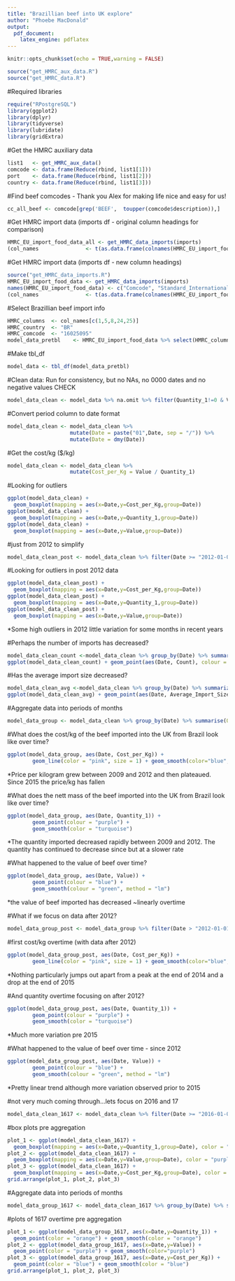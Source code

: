 ```yaml
---
title: "Brazillian beef into UK explore"
author: "Phoebe MacDonald"
output:
  pdf_document:
    latex_engine: pdflatex
---
```


```r
knitr::opts_chunk$set(echo = TRUE,warning = FALSE)
```

```r
source("get_HMRC_aux_data.R")
source("get_HMRC_data.R")
```

#Required libraries
```r
require("RPostgreSQL")
library(ggplot2)
library(dplyr)
library(tidyverse)
library(lubridate)
library(gridExtra)
```

#Get the HMRC auxiliary data
```r
list1   <- get_HMRC_aux_data()
comcode <- data.frame(Reduce(rbind, list1[1]))
port    <- data.frame(Reduce(rbind, list1[2]))
country <- data.frame(Reduce(rbind, list1[3]))
```

#Find beef comcodes - Thank you Alex for making life nice and easy for us! 
```r
cc_all_beef <- comcode[grep('BEEF',  toupper(comcode$description)),]
```

#Get HMRC import data  (imports df - original column headings for comparison)
```r
HMRC_EU_import_food_data_all <- get_HMRC_data_imports(imports)
(col_names               <- t(as.data.frame(colnames(HMRC_EU_import_food_data_all))))
```

#Get HMRC import data  (imports df - new column headings)
```r
source("get_HMRC_data_imports.R")
HMRC_EU_import_food_data <- get_HMRC_data_imports(imports)
names(HMRC_EU_import_food_data) <- c("Comcode", "Standard_International_Trade_Classification", "Record_Type", "Country_of_Dispatch_Seq", "Country_of_Dispatch", "Country_of_Origin_Seq", "Country_of_Origin", "Date", "Port_Seq", "Port", "Flag_of_Ship_Seq", "Flag_of_Ship", "Country_of_Origin_Impure_Seq", "Country_of_Origin_Impure", "Type_of_Trade", "Container", "Mode_of_Transport", "Inland_Mode_of_Transport", "Location_Seq", "Location_Alpha", "Suite_Indicator", "Procedure_Code",  "CB_Code", "Value", "Quantity_1", "Quantity_2")
(col_names               <- t(as.data.frame(colnames(HMRC_EU_import_food_data))))
```



#Select Brazillian beef import info
```r

HMRC_columns  <- col_names[c(1,5,8,24,25)]
HMRC_country  <- "BR"
HMRC_comcode  <- "16025095"
model_data_pretbl    <- HMRC_EU_import_food_data %>% select(HMRC_columns) %>% filter(Country_of_Dispatch == HMRC_country & Comcode == HMRC_comcode) %>% select(-Country_of_Dispatch, -Comcode)
```

#Make tbl_df
```r
model_data <- tbl_df(model_data_pretbl)
```


#Clean data: Run for consistency, but no NAs, no 0000 dates and no negative values CHECK
```r
model_data_clean <- model_data %>% na.omit %>% filter(Quantity_1!=0 & Value != 0) %>% filter(Date!="0000000") %>% mutate(abs(Quantity_1)  &  abs(Value)) %>% unique()
```

#Convert period column to date format
```r
model_data_clean <- model_data_clean %>% 
                    mutate(Date = paste("01",Date, sep = "/")) %>%
                    mutate(Date = dmy(Date))
```

#Get the cost/kg ($/kg)
```r
model_data_clean <- model_data_clean %>% 
                    mutate(Cost_per_Kg = Value / Quantity_1)
```


#Looking for outliers
```r
ggplot(model_data_clean) +
  geom_boxplot(mapping = aes(x=Date,y=Cost_per_Kg,group=Date)) 
ggplot(model_data_clean) +
  geom_boxplot(mapping = aes(x=Date,y=Quantity_1,group=Date)) 
ggplot(model_data_clean) +
  geom_boxplot(mapping = aes(x=Date,y=Value,group=Date)) 

```

#just from 2012 to simplify
```r
model_data_clean_post <- model_data_clean %>% filter(Date >= "2012-01-01")
```

#Looking for outliers in post 2012 data
```r
ggplot(model_data_clean_post) +
  geom_boxplot(mapping = aes(x=Date,y=Cost_per_Kg,group=Date)) 
ggplot(model_data_clean_post) +
  geom_boxplot(mapping = aes(x=Date,y=Quantity_1,group=Date)) 
ggplot(model_data_clean_post) +
  geom_boxplot(mapping = aes(x=Date,y=Value,group=Date))
```
*Some high outliers in 2012
little variation for some months in recent years


#Perhaps the number of imports has decreased?
```r
model_data_clean_count <-model_data_clean %>% group_by(Date) %>% summarize(Count = n())
ggplot(model_data_clean_count) + geom_point(aes(Date, Count), colour = "blue") + geom_smooth(aes(Date, Count), colour = "purple")
```

#Has the average import size decreased?
```r
model_data_clean_avg <-model_data_clean %>% group_by(Date) %>% summarize(Average_Import_Size = mean(Quantity_1))
ggplot(model_data_clean_avg) + geom_point(aes(Date, Average_Import_Size), colour = "blue") + geom_smooth(aes(Date, Average_Import_Size), colour = "purple")
```

#Aggregate data into periods of months
```r
model_data_group <- model_data_clean %>% group_by(Date) %>% summarise(Quantity_1 = sum(Quantity_1), Value = sum(Value), Cost_per_Kg = mean(Cost_per_Kg))
```

#What does the cost/kg of the beef imported into the UK from Brazil look like over time?
```r
ggplot(model_data_group, aes(Date, Cost_per_Kg)) +
        geom_line(color = "pink", size = 1) + geom_smooth(color="blue", se = FALSE)
```
*Price per kilogram grew between 2009 and 2012 and then plateaued. Since 2015 the price/kg has fallen

#What does the nett mass of the beef imported into the UK from Brazil look like over time?
```r
ggplot(model_data_group, aes(Date, Quantity_1)) +
        geom_point(colour = "purple") +
        geom_smooth(color = "turquoise")
```
*The quantity imported decreased rapidly between 2009 and 2012. The quantity has continued to decrease since but at a slower rate

#What happened to the value of beef over time? 
```r
ggplot(model_data_group, aes(Date, Value)) +
        geom_point(colour = "blue") +
        geom_smooth(colour = "green", method = "lm")
```
*the value of beef imported has decreased ~linearly overtime

#What if we focus on data after 2012?
```r
model_data_group_post <- model_data_group %>% filter(Date > "2012-01-01")
```


#first cost/kg overtime (with data after 2012)
```r
ggplot(model_data_group_post, aes(Date, Cost_per_Kg)) +
        geom_line(color = "pink", size = 1) + geom_smooth(color="blue", se = FALSE)
```
*Nothing particularly jumps out apart from a peak at the end of 2014 and a drop at the end of 2015


#And quantity overtime focusing on after 2012?
```r
ggplot(model_data_group_post, aes(Date, Quantity_1)) +
        geom_point(colour = "purple") +
        geom_smooth(color = "turquoise")
```
*Much more variation pre 2015


#What happened to the value of beef over time - since 2012 
```r
ggplot(model_data_group_post, aes(Date, Value)) +
        geom_point(colour = "blue") +
        geom_smooth(colour = "green", method = "lm")
```
*Pretty linear trend although more variation observed prior to 2015

#not very much coming through...lets focus on 2016 and 17
```r
model_data_clean_1617 <- model_data_clean %>% filter(Date >= "2016-01-01")
```


#box plots pre aggregation
```r
plot_1 <- ggplot(model_data_clean_1617) +
  geom_boxplot(mapping = aes(x=Date,y=Quantity_1,group=Date), color = "orange") 
plot_2 <- ggplot(model_data_clean_1617) +
  geom_boxplot(mapping = aes(x=Date,y=Value,group=Date), color = "purple") 
plot_3 <- ggplot(model_data_clean_1617) +
  geom_boxplot(mapping = aes(x=Date,y=Cost_per_Kg,group=Date), color = "blue")                  
grid.arrange(plot_1, plot_2, plot_3)                 
```

#Aggregate data into periods of months
```r
model_data_group_1617 <- model_data_clean_1617 %>% group_by(Date) %>% summarise(Quantity_1 = sum(Quantity_1), Value = sum(Value), Cost_per_Kg = mean(Cost_per_Kg))
```


#plots of 1617 overtime pre aggregation
```r
plot_1 <- ggplot(model_data_group_1617, aes(x=Date,y=Quantity_1)) +
  geom_point(color = "orange") + geom_smooth(color = "orange")
plot_2 <- ggplot(model_data_group_1617, aes(x=Date,y=Value)) +
  geom_point(color = "purple") + geom_smooth(color="purple")
plot_3 <- ggplot(model_data_group_1617, aes(x=Date,y=Cost_per_Kg)) +
  geom_point(color = "blue") + geom_smooth(color = "blue")                  
grid.arrange(plot_1, plot_2, plot_3)                 
```

